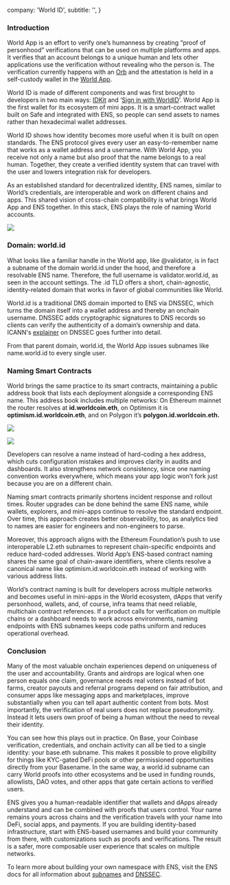   company: 'World ID',
  subtitle: '',
}

### Introduction

World App is an effort to verify one’s humanness by creating “proof of personhood” verifications that can be used on multiple platforms and apps. It verifies that an account belongs to a unique human and lets other applications use the verification without revealing who the person is. The verification currently happens with an [Orb](https://world.org/orb) and the attestation is held in a self-custody wallet in the [World App](https://world.org/world-app). 

World ID is made of different components and was first brought to developers in two main ways: [IDKit](https://docs.world.org/world-id/reference/idkit) and ‘[Sign in with WorldID](https://docs.world.org/world-id/reference/sign-in)’. World App is the first wallet for its ecosystem of mini apps. It is a smart-contract wallet built on Safe and integrated with ENS, so people can send assets to names rather than hexadecimal wallet addresses. 

World ID shows how identity becomes more useful when it is built on open standards. The ENS protocol gives every user an easy-to-remember name that works as a wallet address and a username. With World App, you receive not only a name but also proof that the name belongs to a real human. Together, they create a verified identity system that can travel with the user and lowers integration risk for developers. 

As an established standard for decentralized identity, ENS names, similar to World’s credentials, are interoperable and work on different chains and apps. This shared vision of cross-chain compatibility is what brings World App and ENS together. In this stack, ENS plays the role of naming World accounts.

![](./1.webp)

### Domain: world.id

What looks like a familiar handle in the World app, like @validator, is in fact a subname of the domain world.id under the hood, and therefore a resolvable ENS name. Therefore, the full username is validator.world.id, as seen in the account settings. The .id TLD offers a short, chain-agnostic, identity-related domain that works in favor of global communities like World. 

World.id is a traditional DNS domain imported to ENS via DNSSEC, which turns the domain itself into a wallet address and thereby an onchain username. DNSSEC adds cryptographic signatures to DNS records so clients can verify the authenticity of a domain’s ownership and data. ICANN's [explainer](https://www.icann.org/resources/pages/dnssec-2012-02-25-en) on DNSSEC goes further into detail.

From that parent domain, world.id, the World App issues subnames like name.world.id to every single user. 

### Naming Smart Contracts

World brings the same practice to its smart contracts, maintaining a public address book that lists each deployment alongside a corresponding ENS name. This address book includes multiple networks: On Ethereum mainnet the router resolves at **id.worldcoin.eth**, on Optimism it is **optimism.id.worldcoin.eth**, and on Polygon it’s **polygon.id.worldcoin.eth.**

![](./2.webp)

![](./3.webp)

Developers can resolve a name instead of hard-coding a hex address, which cuts configuration mistakes and improves clarity in audits and dashboards. It also strengthens network consistency, since one naming convention works everywhere, which means your app logic won’t fork just because you are on a different chain. 

Naming smart contracts primarily shortens incident response and rollout times. Router upgrades can be done behind the same ENS name, while wallets, explorers, and mini-apps continue to resolve the standard endpoint. Over time, this approach creates better observability, too, as analytics tied to names are easier for engineers and non-engineers to parse.

Moreover, this approach aligns with the Ethereum Foundation’s push to use interoperable L2.eth subnames to represent chain-specific endpoints and reduce hard-coded addresses. World App’s ENS-based contract naming shares the same goal of chain-aware identifiers, where clients resolve a canonical name like optimism.id.worldcoin.eth instead of working with various address lists. 

World’s contract naming is built for developers across multiple networks and becomes useful in mini-apps in the World ecosystem, dApps that verify personhood, wallets, and, of course, infra teams that need reliable, multichain contract references. If a product calls for verification on multiple chains or a dashboard needs to work across environments, naming endpoints with ENS subnames keeps code paths uniform and reduces operational overhead.

### Conclusion

Many of the most valuable onchain experiences depend on uniqueness of the user and accountability. Grants and airdrops are logical when one person equals one claim, governance needs real voters instead of bot farms, creator payouts and referral programs depend on fair attribution, and consumer apps like messaging apps and marketplaces, improve substantially when you can tell apart authentic content from bots. Most importantly, the verification of real users does not replace pseudonymity. Instead it lets users own proof of being a human without the need to reveal their identity.

You can see how this plays out in practice. On Base, your Coinbase verification, credentials, and onchain activity can all be tied to a single identity: your base.eth subname. This makes it possible to prove eligibility for things like KYC-gated DeFi pools or other permissioned opportunities directly from your Basename. In the same way, a world.id subname can carry World proofs into other ecosystems and be used in funding rounds, allowlists, DAO votes, and other apps that gate certain actions to verified users.

ENS gives you a human-readable identifier that wallets and dApps already understand and can be combined with proofs that users control. Your name remains yours across chains and the verification travels with your name into DeFi, social apps, and payments. If you are building identity-based infrastructure, start with ENS-based usernames and build your community from there, with customizations such as proofs and verifications. The result is a safer, more composable user experience that scales on multiple networks.

To learn more about building your own namespace with ENS, visit the ENS docs for all information about [subnames](https://docs.ens.domains/web/subdomains/) and [DNSSEC](https://docs.ens.domains/registry/dns/).